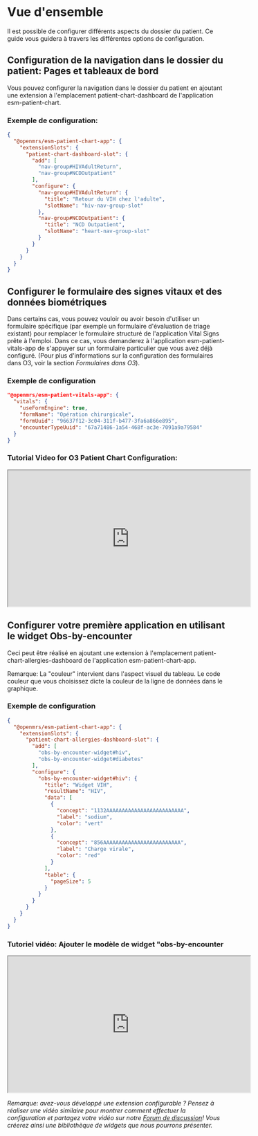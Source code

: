 # Vue d'ensemble

Il est possible de configurer différents aspects du dossier du patient. Ce guide vous guidera à travers les différentes options de configuration.

## Configuration de la navigation dans le dossier du patient: Pages et tableaux de bord

Vous pouvez configurer la navigation dans le dossier du patient en ajoutant une extension à l'emplacement patient-chart-dashboard de l'application esm-patient-chart. 

### Exemple de configuration: 

```json
{
  "@openmrs/esm-patient-chart-app": {
    "extensionSlots": {
      "patient-chart-dashboard-slot": {
        "add": [
          "nav-group#HIVAdultReturn",
          "nav-group#NCDOutpatient"
        ],
        "configure": {
          "nav-group#HIVAdultReturn": {
            "title": "Retour du VIH chez l'adulte",
            "slotName": "hiv-nav-group-slot"
          },
          "nav-group#NCDOutpatient": {
            "title": "NCD Outpatient",
            "slotName": "heart-nav-group-slot"
          }
        }
      }
    }
  }
}
```

## Configurer le formulaire des signes vitaux et des données biométriques

Dans certains cas, vous pouvez vouloir ou avoir besoin d'utiliser un formulaire spécifique (par exemple un formulaire d'évaluation de triage existant) pour remplacer le formulaire structuré de l'application Vital Signs prête à l'emploi. Dans ce cas, vous demanderez à l'application esm-patient-vitals-app de s'appuyer sur un formulaire particulier que vous avez déjà configuré. (Pour plus d'informations sur la configuration des formulaires dans O3, voir la section _Formulaires dans O3_). 

### Exemple de configuration

```json
"@openmrs/esm-patient-vitals-app": {
  "vitals": {
    "useFormEngine": true,
    "formName": "Opération chirurgicale",
    "formUuid": "96637f12-3c04-311f-b477-3fa6a866e895",
    "encounterTypeUuid": "67a71486-1a54-468f-ac3e-7091a9a79584"
  }
}
```

### Tutorial Video for O3 Patient Chart Configuration:

<iframe width="560" height="315" src="https://www.youtube.com/embed/57nRWhJdf1E" title="YouTube video player" allow="accelerometer ; autoplay ; clipboard-write ; encrypted-media ; gyroscope ; picture-in-picture ; web-share" allowFullScreen></iframe>

## Configurer votre première application en utilisant le widget Obs-by-encounter

Ceci peut être réalisé en ajoutant une extension à l'emplacement patient-chart-allergies-dashboard de l'application esm-patient-chart-app. 

Remarque: La "couleur" intervient dans l'aspect visuel du tableau. Le code couleur que vous choisissez dicte la couleur de la ligne de données dans le graphique.

### Exemple de configuration

```json
{
  "@openmrs/esm-patient-chart-app": {
    "extensionSlots": {
      "patient-chart-allergies-dashboard-slot": {
        "add": [
          "obs-by-encounter-widget#hiv",
          "obs-by-encounter-widget#diabetes"
        ],
        "configure": {
          "obs-by-encounter-widget#hiv": {
            "title": "Widget VIH",
            "resultName": "HIV",
            "data": [
              {
                "concept": "1132AAAAAAAAAAAAAAAAAAAAAAAAA",
                "label": "sodium",
                "color": "vert"
              },
              {
                "concept": "856AAAAAAAAAAAAAAAAAAAAAAAAA",
                "label": "Charge virale",
                "color": "red"
              }
            ],
            "table": {
              "pageSize": 5
            }
          }
        }
      }
    }
  }
}
```

### Tutoriel vidéo: Ajouter le modèle de widget "obs-by-encounter 

<iframe width="560" height="315" src="https://www.youtube.com/embed/Nv-9hrRC758" title="YouTube video player" allow="accelerometer ; autoplay ; clipboard-write ; encrypted-media ; gyroscope ; picture-in-picture ; web-share" allowFullScreen></iframe>

_Remarque: avez-vous développé une extension configurable ? Pensez à réaliser une vidéo similaire pour montrer comment effectuer la configuration et partagez votre vidéo sur notre [Forum de discussion](https://talk.openmrs.org/)! Vous créerez ainsi une bibliothèque de widgets que nous pourrons présenter._